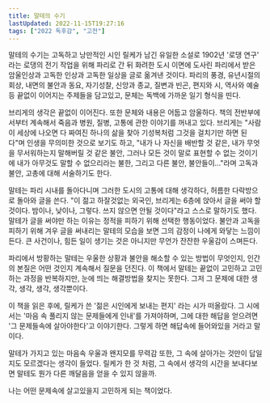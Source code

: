 ```yaml
---
title: 말테의 수기
lastUpdated: 2022-11-15T19:27:16
tags: ["2022 독후감", "고전"]
---
```



<Bookmark image="https://shopping-phinf.pstatic.net/main_3249075/32490758943.20230815080505.jpg" url="https://search.shopping.naver.com/book/catalog/32490758943" description="라이너 마리아 릴케의 유일한 장편 소설 『말테의 수기』는 한 젊은이가 홀로 대도시 파리에서 보고 느끼는 체험과 사색 등을 일기체로 그린 작품이다. 질보다 양이 판치는 대도시의 공포스러운 체험에서 우러난 기록을 통해 독자는 어찌할 바 모르고 빈곤과 죽음과 공포의 주위를 끊임없이 맴도는 인간상과 마주치게 될 것이다.
　"/>

말테의 수기는 고독하고 낭만적인 시인 릴케가 남긴 유일한 소설로 1902년 '로댕 연구' 라는 로댕의 전기 작업을 위해 파리로 간 뒤 화려한 도시 이면에 도사린 파리에서 받은 암울인상과 고독한 인상과 고독한 일상을 글로 옮겨낸 것이다. 파리의 풍경, 유년시절의 회상, 내면의 불안과 동요, 자기성찰, 신앙과 종교, 질변과 빈곤, 편지와 시, 역사와 예술 등 끝없이 이어지는 주제들을 담고있고, 문체는 독백에 가까운 일기 형식을 띤다.

브리게의 생각은 끝없이 이어진다. 또한 문체와 내용은 어둡고 암울하다. 책의 전반부에서부터 계속해서 죽음과 병원, 질병, 고통에 관한 이야기를 꺼내고 있다. 브리게는 "사람이 세상에 나오면 다 짜여진 하나의 삶을 찾아 기성복처럼 그것을 걸치기만 하면 된다"며 인생을 무의미한 것으로 보기도 하고, "내가 나 자신을 배반할 것 같은, 내가 무엇을 무서워하는지 말해버릴 것 같은 불안, 그러나 모든 것이 말로 표현할 수 없는 것이기에 내가 아무것도 말할 수 없으리라는 불한, 그리고 다른 불안, 불안들이..."라며 고독과 불안, 고총에 대해 서술하기도 한다.

말테는 파리 시내를 돌아다니며 그러한 도시의 고통에 대해 생각하다, 허름한 다락방으로 돌아와 글을 쓴다. "이 젊고 하잘것없는 외국인, 브리게는 6층에 앉아서 글을 써야 할 것이다. 밤이나, 낮이나, 그렇다. 쓰지 않으면 안될 것이다"라고 스스로 말하기도 했다. 말테가 글을 써야만 하는 이유는 정적을 피하기 위해 선택한 행동이었다. 불안과 고독을 피하기 위해 겨우 글을 써내리는 말테의 모습을 보면 그의 감정이 나에게 와닿는 느낌이 든다. 큰 사건이나, 힘든 일이 생기는 것은 아니지만 무언가 잔잔한 우울감이 스며든다.

파리에서 방황하는 말테는 우울한 상황과 불안을 해소할 수 있는 방법이 무엇인지, 인간의 본질은 어떤 것인지 계속해서 질문을 던진다. 이 책에서 말테는 끝없이 고민하고 고민하는 과정을 반복하지만, 눈에 띄는 해결방법을 찾지는 못한다. 그저 그 문제에 대한 생각, 생각, 생각, 생각뿐이다.

이 책을 읽은 후에, 릴케가 쓴 '젊은 시인에게 보내는 편지' 라는 시가 떠올랐다. 그 시에서는 '마음 속 풀리지 않는 문제들에게 인내'를 가져야하며, 그에 대한 해답을 얻으려면 '그 문제들속에 살아야한다'고 이야기한다. 그렇게 하면 해답속에 들어와있을 거라고 말이다.

말테가 가지고 있는 마음속 우울과 왠지모를 무력감 또한, 그 속에 살아가는 것만이 답일지도 모르겠다는 생각이 들었다. 릴케가 한 것 처럼, 그 속에서 생각의 시간을 보내다보면 말테도 뭔가 다른 깨달음을 얻을 수 있지 않을까.

나는 어떤 문제속에 살고있을지 고민하게 되는 책이었다.